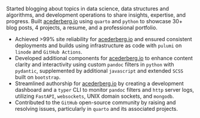 :::: { #consulting .experience experience-item="consulting" }

<!--

Without GPT mods

Starting blogging about topics in data science, data structures and algorithms,
and development operations to share insights, expertise, and progress.
Built [acederberg.io](https://aceederberg.io/projects/blog) using `quarto`
and `python` to showcase `30+` blog posts, `4` projects, resume, and
professional portfolio.

- Achieved `>99%` reliability of [acederberg.io](https://acederberg.io) and
  reliable deployment and builds via infrastructure as code with `pulumi` on
  `linode` and `github` actions.
- Developed additional components for [acederberg.io](https://acederberg.io)
  to enhance content clarity and reactivity using `pandoc` filters implemented
  in `python` with `pydantic`, including additional `javascript` and extended
  `SCSS` built upon `bootstrap`.
- Expedited authorship for [acederbergio](https://acederberg.io) by creating
  a development dashboard and `typer` CLI to provide visibility into
  `pandoc` filter and `http` server logs using `FastAPI`, `websockets`, UNIX
  domain sockets, and `mongodb`.
- Contributed to `github` open source community by raising and resolving issues,
  especially through `quarto` and its associated projects.

-->

Started blogging about topics in data science, data structures and algorithms,
and development operations to share insights, expertise, and progress.
Built [acederberg.io](https://acederberg.io/projects/blog) using `quarto` and
`python` to showcase 30+ blog posts, 4 projects, a resume, and a professional
portfolio.

- Achieved >99% site reliability for [acederberg.io](https://acederberg.io) and
  ensured consistent deployments and builds using infrastructure as code with
  `pulumi` on `linode` and `GitHub Actions`.
- Developed additional components for [acederberg.io](https://acederberg.io) to
  enhance content clarity and interactivity using custom `pandoc` filters in
  `python` with `pydantic`, supplemented by additional `javascript` and
  extended `SCSS` built on `bootstrap`.
- Streamlined authorship for [acederberg.io](https://acederberg.io) by creating
  a development dashboard and a `typer` CLI to monitor `pandoc` filters and
  `http` server logs, utilizing `FastAPI`, `websockets`, UNIX domain sockets,
  and `mongodb`.
- Contributed to the `GitHub` open-source community by raising and resolving
  issues, particularly in `quarto` and its associated projects.

::::
